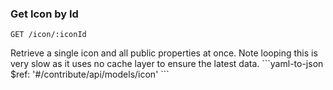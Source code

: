 ### Get Icon by Id

```
GET /icon/:iconId
```

<Tabs>
  <Tab title='Description'>
    Retrieve a single icon and all public properties at once. Note looping this is very slow as it uses no cache layer to ensure the latest data.
  </Tab>
  <Tab title='Response'>
    ```yaml-to-json
    $ref: '#/contribute/api/models/icon'
    ```
  </Tab>
</Tabs>